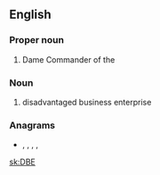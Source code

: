 ==English==

===Proper noun===
{{en-proper noun}}

# Dame Commander of the {{w|Order of the British Empire}}

===Noun===
{{en-noun|?}}

# disadvantaged business enterprise

===Anagrams===
* {{l|en|bed}}, {{l|en|B.Ed.}}, {{l|en|deb}}, {{l|en|Deb}}, {{l|en|DEB}}
[[sk:DBE]]